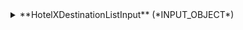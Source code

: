 
<details>
  <summary>
  **HotelXDestinationListInput** (*INPUT_OBJECT*)  
  
  </summary>
  
    <details style={{ pointerEvents: "none" }}>
      <summary>
      **access** (*ID*)  
      Indicates the access  
      </summary>
    </details>

    <details style={{ pointerEvents: "none" }}>
      <summary>
      **group** (*ID*)  
      The supplier s group. Only available if all permissions allowed  
      </summary>
    </details>

    <details style={{ pointerEvents: "none" }}>
      <summary>
      **destinationCodes** (*String*)  
      Search by hotel codes  
      </summary>
    </details>

    <details style={{ pointerEvents: "none" }}>
      <summary>
      **maxSize** (*Int*)  
      Maxium number of items per page
      </summary>
    </details>
  
</details>
